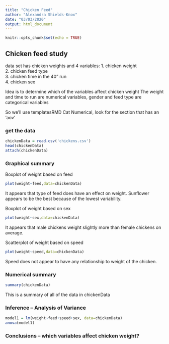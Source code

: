 ```yaml
---
title: "Chicken Feed"
author: "Alexandra Shields-Knox"
date: "03/03/2020"
output: html_document
---
```


```r
knitr::opts_chunk$set(echo = TRUE)

```

##  Chicken feed study  

data set has chicken weights and 4 variables:
  1.  chicken weight  
  2.  chicken feed type  
  3.  chicken time in the 40" run  
  4.  chicken sex   

Idea is to determine which of the variables affect chicken weight 
The weight and time to run are numerical variables, gender and feed type are categorical variables

So we'll use templatesRMD Cat Numerical, look for the section that has an 'aov'

<!-- This question is like a bunch of t-tests, but instead of doing the t-test a bunch of times we use ANOVA to do all the comparisons at once!  !-->

### get the data

```r
chickenData = read.csv('chickens.csv')
head(chickenData)
attach(chickenData)
```

### Graphical summary

<!-- plot chicken weight against each of the three explanatory variables.  Weight against a categorial varable is a boxplot, weight against a numerical variable is a scatter plot !-->

Boxplot of weight based on feed

```r
plot(weight~feed,data=chickenData)
```

It appears that type of feed does have an effect on weight. Sunflower appears to be the best because of the lowest variability.





Boxplot of weight based on sex

```r
plot(weight~sex,data=chickenData)
```

It appears that male chickens weight slightly more than female chickens on average.



Scatterplot of weight based on speed

```r
plot(weight~speed,data=chickenData)
```

Speed does not appear to have any relationship to weight of the chicken.


### Numerical summary

```r
summary(chickenData)
```

This is a summary of all of the data in chickenData

### Inference -- Analysis of Variance

```r
model1 = lm(weight~feed+speed+sex, data=chickenData)
anova(model1)
```


###  Conclusions  -- which variables affect chicken weight?




